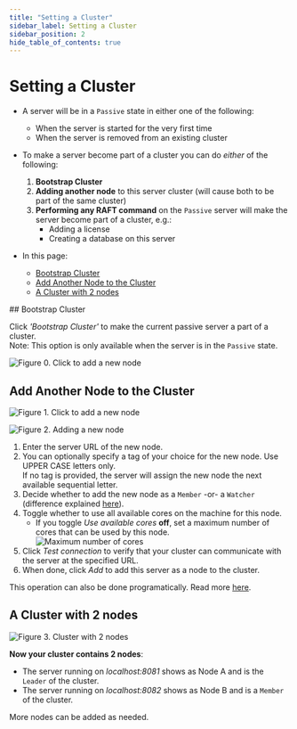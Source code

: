 ```yaml
---
title: "Setting a Cluster"
sidebar_label: Setting a Cluster
sidebar_position: 2
hide_table_of_contents: true
---
```



# Setting a Cluster
<Admonition type="note" title="Note">

* A server will be in a `Passive` state in either one of the following:  
  * When the server is started for the very first time  
  * When the server is removed from an existing cluster  

* To make a server become part of a cluster you can do _either_ of the following:  

  1. **Bootstrap Cluster**  
  2. **Adding another node** to this server cluster (will cause both to be part of the same cluster)  
  3. **Performing any RAFT command** on the `Passive` server will make the server become part of a cluster, e.g.:  
     * Adding a license  
     * Creating a database on this server  

* In this page:  
  * [Bootstrap Cluster](../../studio/cluster/setting-a-cluster#bootstrap-cluster)  
  * [Add Another Node to the Cluster](../../studio/cluster/setting-a-cluster#add-another-node-to-the-cluster)  
  * [A Cluster with 2 nodes](../../studio/cluster/setting-a-cluster#a-cluster-with-2-nodes)  

</Admonition>
## Bootstrap Cluster

Click _'Bootstrap Cluster'_ to make the current passive server a part of a cluster.  
Note: This option is only available when the server is in the `Passive` state.  

![Figure 0. Click to add a new node](./assets/cluster-add-node-0.png)


## Add Another Node to the Cluster

![Figure 1. Click to add a new node](./assets/cluster-add-node-1.png)



![Figure 2. Adding a new node](./assets/cluster-add-node-2_1.png)

1. Enter the server URL of the new node.  
2. You can optionally specify a tag of your choice for the new node. Use UPPER CASE letters only.  
   If no tag is provided, the server will assign the new node the next available sequential letter.  
3. Decide whether to add the new node as a `Member` -or- a `Watcher` (difference explained [here](../../studio/cluster/cluster-view#cluster-nodes-types)).  
4. Toggle whether to use all available cores on the machine for this node.  
    * If you toggle _Use available cores_ **off**, set a maximum number of cores that can be used by this node.  
      ![Maximum number of cores](./assets/cluster-add-node-2_2.png)
5. Click _Test connection_ to verify that your cluster can communicate with the server at the specified URL.  
6. When done, click *Add* to add this server as a node to the cluster.  

This operation can also be done programatically. Read more [here](../../server/clustering/cluster-api).  


## A Cluster with 2 nodes

![Figure 3. Cluster with 2 nodes](./assets/cluster-add-node-3.png)

**Now your cluster contains 2 nodes**:  

* The server running on _localhost:8081_ shows as Node A and is the `Leader` of the cluster.  
* The server running on _localhost:8082_ shows as Node B and is a `Member` of the cluster.  

<Admonition type="note" title="Note">
 More nodes can be added as needed.  
</Admonition>

